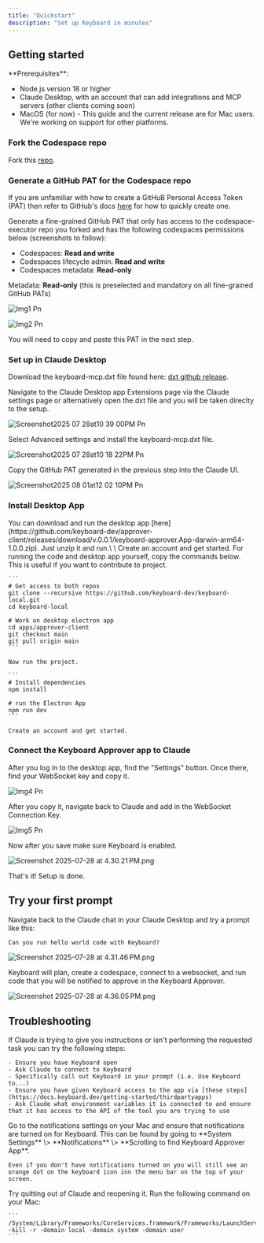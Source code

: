 ```yaml
---
title: "Quickstart"
description: "Set up Keyboard in minutes"
---
```


## Getting started

<Info>
  **Prerequisites**:

  - Node.js version 18 or higher
  - Claude Desktop, with an account that can add integrations and MCP servers (other clients coming soon)
  - MacOS (for now) - This guide and the current release are for Mac users. We're working on support for other platforms.
</Info>

### Fork the Codespace repo

Fork this [repo](https://github.com/keyboard-dev/codespace-executor).

### Generate a GitHub PAT for the Codespace repo

If you are unfamiliar with how to create a GitHuB Personal Access Token (PAT) then refer to GitHub's docs [here](https://docs.github.com/en/authentication/keeping-your-account-and-data-secure/managing-your-personal-access-tokens#creating-a-fine-grained-personal-access-token) for how to quickly create one.

Generate a fine-grained GitHub PAT that only has access to the codespace-executor repo you forked and has the following codespaces permissions below (screenshots to follow):

- Codespaces: **Read and write**
- Codespaces lifecycle admin: **Read and write**
- Codespaces metadata: **Read-only**

Metadata: **Read-only** (this is preselected and mandatory on all fine-grained GitHub PATs)

![Img1 Pn](/images/img1.png)

![Img2 Pn](/images/img2.png)

You will need to copy and paste this PAT in the next step.

### Set up in Claude Desktop

Download the keyboard-mcp.dxt file found here: [dxt github release](https://github.com/keyboard-dev/keyboard-mcp/releases/latest).

Navigate to the Claude Desktop app Extensions page via the Claude settings page or alternatively open the.dxt file and you will be taken direclty to the setup.

![Screenshot2025 07 28at10 39 00PM Pn](/images/Screenshot2025-07-28at10.39.00PM.png)

Select Advanced settings and install the keyboard-mcp.dxt file.

<img
  src="/images/Screenshot2025-07-28at10.18.22PM.png"
  alt="Screenshot2025 07 28at10 18 22PM Pn"
  title="Screenshot2025 07 28at10 18 22PM Pn"
  className="mx-auto"
/>

Copy the GitHub PAT generated in the previous step into the Claude UI.

![Screenshot2025 08 01at12 02 10PM Pn](/Screenshot2025-08-01at2.19.58PM.png)

### Install Desktop App

<Tabs>
  <Tab title="Option 1: Download and open the Desktop App">
    You can download and run the desktop app [here](https://github.com/keyboard-dev/approver-client/releases/download/v.0.0.1/keyboard-approver.App-darwin-arm64-1.0.0.zip). Just unzip it and run.\
    \
    Create an account and get started.
  </Tab>
  <Tab title="Option 2: Git Clone the Approver app">
    For running the code and desktop app yourself, copy the commands below. This is useful if you want to contribute to project.

    ```
    # Get access to both repos
    git clone --recursive https://github.com/keyboard-dev/keyboard-local.git
    cd keyboard-local
    
    # Work on desktop electron app
    cd apps/approver-client
    git checkout main
    git pull origin main
    ```

    Now run the project.

    ```
    # Install dependencies
    npm install
    
    # run the Electron App
    npm run dev
    ```

    Create an account and get started.
  </Tab>
</Tabs>

### Connect the Keyboard Approver app to Claude

After you log in to the desktop app, find the "Settings" button. Once there, find your WebSocket key and copy it.

![Img4 Pn](/images/img4.png)

After you copy it, navigate back to Claude and add in the WebSocket Connection Key.

![Img5 Pn](/Screenshot2025-08-01at2.22.20PM.png)

Now after you save make sure Keyboard is enabled.

![Screenshot 2025-07-28 at 4.30.21 PM.png](/images/Screenshot2025-07-28at4.30.21PM.png)

That's it\! Setup is done.

## Try your first prompt

Navigate back to the Claude chat in your Claude Desktop and try a prompt like this:

```markdown
Can you run hello world code with Keyboard?
```

![Screenshot 2025-07-28 at 4.31.46 PM.png](/images/Screenshot2025-07-28at4.31.46PM.png)

Keyboard will plan, create a codespace, connect to a websocket, and run code that you will be notified to approve in the Keyboard Approver.

![Screenshot 2025-07-28 at 4.36.05 PM.png](/images/Screenshot2025-07-28at4.36.05PM.png)

## Troubleshooting

<AccordionGroup>
  <Accordion title="Claude is not performing the requested task">
    If Claude is trying to give you instructions or isn't performing the requested task you can try the following steps:

    - Ensure you have Keyboard open
    - Ask Claude to connect to Keyboard
    - Specifically call out Keyboard in your prompt (i.e. Use Keyboard to...)
    - Ensure you have given Keyboard access to the app via [these steps](https://docs.keyboard.dev/getting-started/thirdpartyapps)
    - Ask Claude what environment variables it is connected to and ensure that it has access to the API of the tool you are trying to use
  </Accordion>
  <Accordion title="Not seeing notifications from Keyboard">
    Go to the notifications settings on your Mac and ensure that notifications are turned on for Keyboard. This can be found by going to **System Settings** \> **Notifications** \> **Scrolling to find Keyboard Approver App**.

    Even if you don't have notifications turned on you will still see an orange dot on the keyboard icon inn the menu bar on the top of your screen.
  </Accordion>
  <Accordion title="Claude is not loading">
    Try quitting out of Claude and reopening it.
  </Accordion>
  <Accordion title="Keyboard Approver App is not redirecting properly">
    Run the following command on your Mac:

    ```
    /System/Library/Frameworks/CoreServices.framework/Frameworks/LaunchServices.framework/Support/lsregister -kill -r -domain local -domain system -domain user
    ```
  </Accordion>
</AccordionGroup>